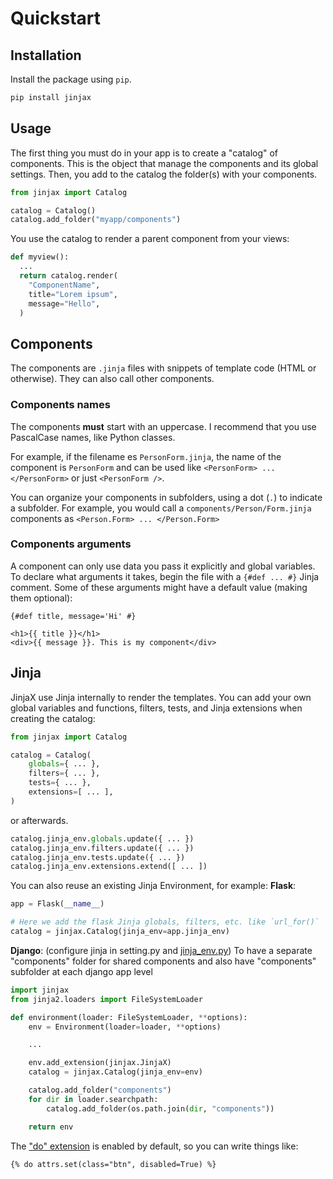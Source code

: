 # Quickstart

## Installation

Install the package using `pip`.

```bash
pip install jinjax
```

## Usage

The first thing you must do in your app is to create a "catalog" of components. This is the object that manage the components and its global settings. Then, you add to the catalog the folder(s) with your components.

```python
from jinjax import Catalog

catalog = Catalog()
catalog.add_folder("myapp/components")
```

You use the catalog to render a parent component from your views:

```python
def myview():
  ...
  return catalog.render(
    "ComponentName",
    title="Lorem ipsum",
    message="Hello",
  )

```

## Components

The components are `.jinja` files with snippets of template code (HTML or otherwise). They can also call other components.


### Components names

The components **must** start with an uppercase. I recommend that you use PascalCase names, like Python classes.

For example, if the filename es `PersonForm.jinja`, the name of the component is `PersonForm` and can be used like `<PersonForm> ... </PersonForm>` or just `<PersonForm />`.

You can organize your components in subfolders, using a dot (`.`) to indicate a subfolder. For example, you would call a `components/Person/Form.jinja` components as `<Person.Form> ... </Person.Form>`


### Components arguments

A component can only use data you pass it explicitly and global variables.
To declare what arguments it takes, begin the file with a `{#def ... #}` Jinja comment.
Some of these arguments might have a default value (making them optional):

```html+jinja
{#def title, message='Hi' #}

<h1>{{ title }}</h1>
<div>{{ message }}. This is my component</div>
```

## Jinja

JinjaX use Jinja internally to render the templates. You can add your own global variables and functions, filters, tests, and Jinja extensions when creating the catalog:

```python
from jinjax import Catalog

catalog = Catalog(
    globals={ ... },
    filters={ ... },
    tests={ ... },
    extensions=[ ... ],
)
```

or afterwards.

```python
catalog.jinja_env.globals.update({ ... })
catalog.jinja_env.filters.update({ ... })
catalog.jinja_env.tests.update({ ... })
catalog.jinja_env.extensions.extend([ ... ])
```

You can also reuse an existing Jinja Environment, for example:
 **Flask**:

```python
app = Flask(__name__)

# Here we add the flask Jinja globals, filters, etc. like `url_for()`
catalog = jinjax.Catalog(jinja_env=app.jinja_env)

```
 **Django**:
(configure jinja in setting.py and [jinja_env.py](https://docs.djangoproject.com/en/5.0/topics/templates/#django.template.backends.jinja2.Jinja2))
To have a separate "components" folder for shared components and also have "components" subfolder at each django app level
```python
import jinjax
from jinja2.loaders import FileSystemLoader

def environment(loader: FileSystemLoader, **options):
    env = Environment(loader=loader, **options)

    ...

    env.add_extension(jinjax.JinjaX)
    catalog = jinjax.Catalog(jinja_env=env)

    catalog.add_folder("components")
    for dir in loader.searchpath:
        catalog.add_folder(os.path.join(dir, "components"))

    return env
```

The ["do" extension](https://jinja.palletsprojects.com/en/3.0.x/extensions/#expression-statement) is enabled by default, so you can write things like:

```html+jinja
{% do attrs.set(class="btn", disabled=True) %}
```
